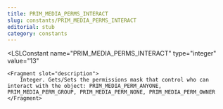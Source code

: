 ```yaml
---
title: PRIM_MEDIA_PERMS_INTERACT
slug: constants/PRIM_MEDIA_PERMS_INTERACT
editorial: stub
category: constants
---
```


<LSLConstant
	name="PRIM_MEDIA_PERMS_INTERACT"
	type="integer"
	value="13"
>
	<Fragment slot="description">
		Integer. Gets/Sets the permissions mask that control who can interact with the object: PRIM_MEDIA_PERM_ANYONE, PRIM_MEDIA_PERM_GROUP, PRIM_MEDIA_PERM_NONE, PRIM_MEDIA_PERM_OWNER
	</Fragment>
</LSLConstant>
